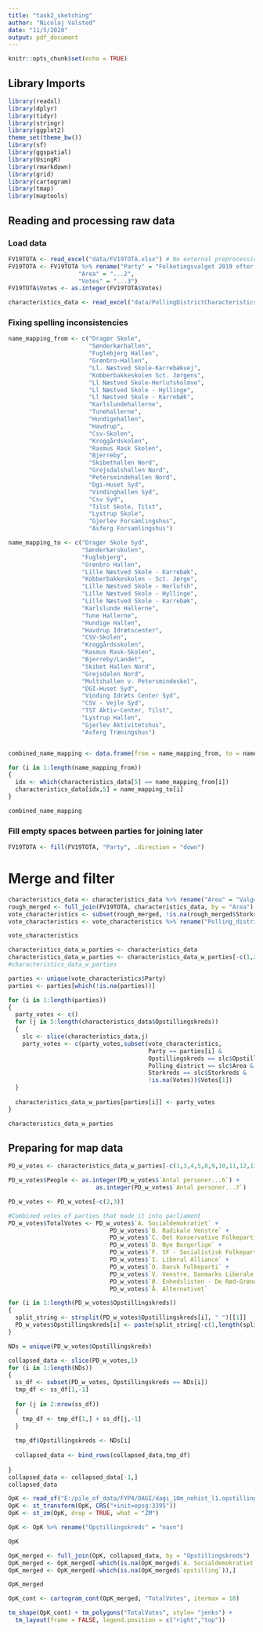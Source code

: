 ```yaml
---
title: "task2_sketching"
author: "Nicolaj Valsted"
date: "11/5/2020"
output: pdf_document
---
```


```r
knitr::opts_chunk$set(echo = TRUE)
```

## Library Imports

```r
library(readxl)
library(dplyr)
library(tidyr)
library(stringr)
library(ggplot2)
theme_set(theme_bw())
library(sf)
library(ggspatial)
library(UsingR)
library(rmarkdown)
library(grid)
library(cartogram)
library(tmap)
library(maptools)
```

## Reading and processing raw data

### Load data

```r
FV19TOTA <- read_excel("data/FV19TOTA.xlsx") # No external preprocessing has been done to the imported data
FV19TOTA <- FV19TOTA %>% rename("Party" = "Folketingsvalget 2019 efter valgresultat, område og tid",
                    "Area" = "...2",
                    "Votes" = "...3")
FV19TOTA$Votes <- as.integer(FV19TOTA$Votes)

characteristics_data <- read_excel("data/PollingDistrictCharacteristics.xlsx",skip=4)
```

### Fixing spelling inconsistencies

```r
name_mapping_from <- c("Dragør Skole",
                       "Sønderkærhallen",
                       "Fuglebjerg Hallen",
                       "Grønbro-Hallen",
                       "Ll. Næstved Skole-Karrebækvej",
                       "Kobberbakkeskolen Sct. Jørgens",
                       "Ll Næstved Skole-Herlufsholmve",
                       "Ll Næstved Skole - Hyllinge",
                       "Ll Næstved Skole - Karrebæk",
                       "Karlslundehallerne",
                       "Tunehallerne",
                       "Hundigehallen",
                       "Havdrup",
                       "Csv-Skolen",
                       "Kroggårdskolen",
                       "Rasmus Rask Skolen",
                       "Bjerreby",
                       "Skibethallen Nord",
                       "Grejsdalshallen Nord",
                       "Petersmindehallen Nord",
                       "Dgi-Huset Syd",
                       "Vindinghallen Syd",
                       "Csv Syd",
                       "Tilst Skole, Tilst",
                       "Lystrup Skole",
                       "Gjerlev Forsamlingshus",
                       "Asferg Forsamlingshus")

name_mapping_to <- c("Dragør Skole Syd",
                     "Sønderkærskolen",
                     "Fuglebjerg",
                     "Grønbro Hallen",
                     "Lille Næstved Skole - Karrebæk",
                     "Kobberbakkeskolen - Sct. Jørge",
                     "Lille Næstved Skole - Herlufsh",
                     "Lille Næstved Skole - Hyllinge",
                     "Lille Næstved Skole - Karrebæk",
                     "Karlslunde Hallerne",
                     "Tune Hallerne",
                     "Hundige Hallen",
                     "Havdrup Idrætscenter",
                     "CSV-Skolen",
                     "Kroggårdsskolen",
                     "Rasmus Rask-Skolen",
                     "Bjerreby/Landet",
                     "Skibet Hallen Nord",
                     "Grejsdalen Nord",
                     "Multihallen v. Petersmindeskol",
                     "DGI-Huset Syd",
                     "Vinding Idræts Center Syd",
                     "CSV - Vejle Syd",
                     "TST Aktiv-Center, Tilst",
                     "Lystrup Hallen",
                     "Gjerlev Aktivitetshus",
                     "Asferg Træningshus")


combined_name_mapping <- data.frame(from = name_mapping_from, to = name_mapping_to)

for (i in 1:length(name_mapping_from))
{
  idx <- which(characteristics_data[5] == name_mapping_from[i])
  characteristics_data[idx,5] = name_mapping_to[i]
}

combined_name_mapping
```

### Fill empty spaces between parties for joining later

```r
FV19TOTA <- fill(FV19TOTA, "Party", .direction = "down")
```

# Merge and filter

```r
characteristics_data <- characteristics_data %>% rename("Area" = "Valgdistrikt - navn")
rough_merged <- full_join(FV19TOTA, characteristics_data, by = "Area")
vote_characteristics <- subset(rough_merged, !is.na(rough_merged$Storkreds))
vote_characteristics <- vote_characteristics %>% rename("Polling_district" = "Area")
```

```r
vote_characteristics
```

```r
characteristics_data_w_parties <- characteristics_data
characteristics_data_w_parties <- characteristics_data_w_parties[-c(1,2,3,4),]
#characteristics_data_w_parties

parties <- unique(vote_characteristics$Party)
parties <- parties[which(!is.na(parties))]

for (i in 1:length(parties))
{
  party_votes <- c()
  for (j in 5:length(characteristics_data$Opstillingskreds))
  {
    slc <- slice(characteristics_data,j)
    party_votes <- c(party_votes,subset(vote_characteristics,
                                        Party == parties[i] &
                                        Opstillingskreds == slc$Opstillingskreds &
                                        Polling_district == slc$Area &
                                        Storkreds == slc$Storkreds &
                                        !is.na(Votes))$Votes[1])
  }
  
  characteristics_data_w_parties[parties[i]] <- party_votes
}

characteristics_data_w_parties
```

## Preparing for map data

```r
PD_w_votes <- characteristics_data_w_parties[-c(1,3,4,5,8,9,10,11,12,13,14,15,16,17,18,19,20)]

PD_w_votes$People <- as.integer(PD_w_votes$`Antal personer...6`) +
                         as.integer(PD_w_votes$`Antal personer...7`)

PD_w_votes <- PD_w_votes[-c(2,3)]

#Combined votes of parties that made it into parliament
PD_w_votes$TotalVotes <- PD_w_votes$`A. Socialdemokratiet` +
                             PD_w_votes$`B. Radikale Venstre` +
                             PD_w_votes$`C. Det Konservative Folkeparti` +
                             PD_w_votes$`D. Nye Borgerlige` +
                             PD_w_votes$`F. SF - Socialistisk Folkeparti` +
                             PD_w_votes$`I. Liberal Alliance` +
                             PD_w_votes$`O. Dansk Folkeparti` +
                             PD_w_votes$`V. Venstre, Danmarks Liberale Parti` +
                             PD_w_votes$`Ø. Enhedslisten - De Rød-Grønne` +
                             PD_w_votes$`Å. Alternativet`

for (i in 1:length(PD_w_votes$Opstillingskreds))
{
  split_string <- strsplit(PD_w_votes$Opstillingskreds[i], " ")[[1]]
  PD_w_votes$Opstillingskreds[i] <- paste(split_string[-c(1,length(split_string))],collapse=" ")
}

NDs = unique(PD_w_votes$Opstillingskreds)

collapsed_data <- slice(PD_w_votes,1)
for (i in 1:length(NDs))
{
  ss_df <- subset(PD_w_votes, Opstillingskreds == NDs[i])
  tmp_df <- ss_df[1,-1]
  
  for (j in 2:nrow(ss_df))
  {
    tmp_df <- tmp_df[1,] + ss_df[j,-1]
  }
  
  tmp_df$Opstillingskreds <- NDs[i]
  
  collapsed_data <- bind_rows(collapsed_data,tmp_df)
  
}
collapsed_data <- collapsed_data[-1,]
collapsed_data
```


```r
OpK <- read_sf("E:/pile_of_data/FYP4/DAGI/dagi_10m_nohist_l1.opstillingskreds/opstillingskreds.shp")
OpK <- st_transform(OpK, CRS("+init=epsg:3395"))
OpK <- st_zm(OpK, drop = TRUE, what = "ZM")

OpK <- OpK %>% rename("Opstillingskreds" = "navn")
```

```r
OpK
```

```r
OpK_merged <- full_join(OpK, collapsed_data, by = "Opstillingskreds")
OpK_merged <- OpK_merged[-which(is.na(OpK_merged$`A. Socialdemokratiet`)),]
OpK_merged <- OpK_merged[-which(is.na(OpK_merged$`opstilling`)),]
```

```r
OpK_merged
```

```r
OpK_cont <- cartogram_cont(OpK_merged, "TotalVotes", itermax = 10)
```


```r
tm_shape(OpK_cont) + tm_polygons("TotalVotes", style= "jenks") +
  tm_layout(frame = FALSE, legend.position = c("right","top"))
```
